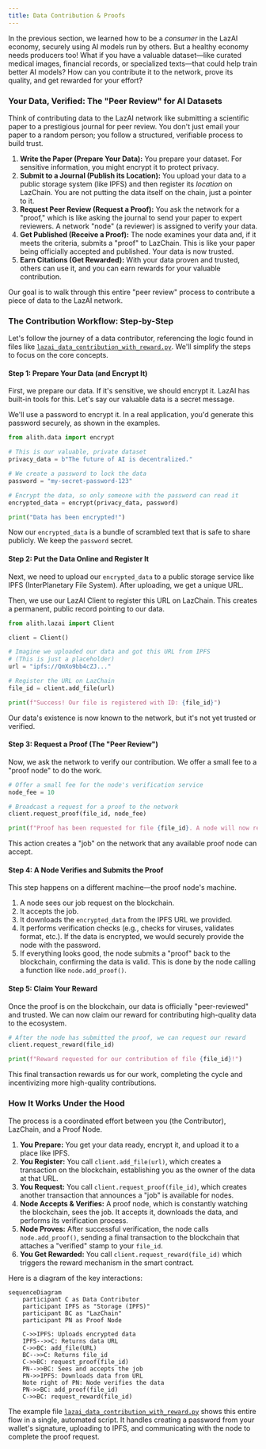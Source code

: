 ```yaml
---
title: Data Contribution & Proofs
---
```


In the previous section, we learned how to be a _consumer_ in the LazAI economy, securely using AI models run by others. But a healthy economy needs producers too! What if you have a valuable dataset—like curated medical images, financial records, or specialized texts—that could help train better AI models? How can you contribute it to the network, prove its quality, and get rewarded for your effort?

### Your Data, Verified: The "Peer Review" for AI Datasets

Think of contributing data to the LazAI network like submitting a scientific paper to a prestigious journal for peer review. You don't just email your paper to a random person; you follow a structured, verifiable process to build trust.

1.  **Write the Paper (Prepare Your Data):** You prepare your dataset. For sensitive information, you might encrypt it to protect privacy.
2.  **Submit to a Journal (Publish its Location):** You upload your data to a public storage system (like IPFS) and then register its _location_ on LazChain. You are not putting the data itself on the chain, just a pointer to it.
3.  **Request Peer Review (Request a Proof):** You ask the network for a "proof," which is like asking the journal to send your paper to expert reviewers. A network "node" (a reviewer) is assigned to verify your data.
4.  **Get Published (Receive a Proof):** The node examines your data and, if it meets the criteria, submits a "proof" to LazChain. This is like your paper being officially accepted and published. Your data is now trusted.
5.  **Earn Citations (Get Rewarded):** With your data proven and trusted, others can use it, and you can earn rewards for your valuable contribution.

Our goal is to walk through this entire "peer review" process to contribute a piece of data to the LazAI network.

### The Contribution Workflow: Step-by-Step

Let's follow the journey of a data contributor, referencing the logic found in files like [`lazai_data_contribution_with_reward.py`](https://github.com/0xLazAI/alith/blob/main/sdks/python/examples/lazai_data_contribution_with_reward.py). We'll simplify the steps to focus on the core concepts.

#### Step 1: Prepare Your Data (and Encrypt It)

First, we prepare our data. If it's sensitive, we should encrypt it. LazAI has built-in tools for this. Let's say our valuable data is a secret message.

We'll use a password to encrypt it. In a real application, you'd generate this password securely, as shown in the examples.

```python
from alith.data import encrypt

# This is our valuable, private dataset
privacy_data = b"The future of AI is decentralized."

# We create a password to lock the data
password = "my-secret-password-123"

# Encrypt the data, so only someone with the password can read it
encrypted_data = encrypt(privacy_data, password)

print("Data has been encrypted!")
```

Now our `encrypted_data` is a bundle of scrambled text that is safe to share publicly. We keep the `password` secret.

#### Step 2: Put the Data Online and Register It

Next, we need to upload our `encrypted_data` to a public storage service like IPFS (InterPlanetary File System). After uploading, we get a unique URL.

Then, we use our LazAI Client to register this URL on LazChain. This creates a permanent, public record pointing to our data.

```python
from alith.lazai import Client

client = Client()

# Imagine we uploaded our data and got this URL from IPFS
# (This is just a placeholder)
url = "ipfs://QmXo9bb4cZJ..."

# Register the URL on LazChain
file_id = client.add_file(url)

print(f"Success! Our file is registered with ID: {file_id}")
```

Our data's existence is now known to the network, but it's not yet trusted or verified.

#### Step 3: Request a Proof (The "Peer Review")

Now, we ask the network to verify our contribution. We offer a small fee to a "proof node" to do the work.

```python
# Offer a small fee for the node's verification service
node_fee = 10

# Broadcast a request for a proof to the network
client.request_proof(file_id, node_fee)

print(f"Proof has been requested for file {file_id}. A node will now review it.")
```

This action creates a "job" on the network that any available proof node can accept.

#### Step 4: A Node Verifies and Submits the Proof

This step happens on a different machine—the proof node's machine.

1.  A node sees our job request on the blockchain.
2.  It accepts the job.
3.  It downloads the `encrypted_data` from the IPFS URL we provided.
4.  It performs verification checks (e.g., checks for viruses, validates format, etc.). If the data is encrypted, we would securely provide the node with the password.
5.  If everything looks good, the node submits a "proof" back to the blockchain, confirming the data is valid. This is done by the node calling a function like `node.add_proof()`.

#### Step 5: Claim Your Reward

Once the proof is on the blockchain, our data is officially "peer-reviewed" and trusted. We can now claim our reward for contributing high-quality data to the ecosystem.

```python
# After the node has submitted the proof, we can request our reward
client.request_reward(file_id)

print(f"Reward requested for our contribution of file {file_id}!")
```

This final transaction rewards us for our work, completing the cycle and incentivizing more high-quality contributions.

### How It Works Under the Hood

The process is a coordinated effort between you (the Contributor), LazChain, and a Proof Node.

1.  **You Prepare:** You get your data ready, encrypt it, and upload it to a place like IPFS.
2.  **You Register:** You call `client.add_file(url)`, which creates a transaction on the blockchain, establishing you as the owner of the data at that URL.
3.  **You Request:** You call `client.request_proof(file_id)`, which creates another transaction that announces a "job" is available for nodes.
4.  **Node Accepts & Verifies:** A proof node, which is constantly watching the blockchain, sees the job. It accepts it, downloads the data, and performs its verification process.
5.  **Node Proves:** After successful verification, the node calls `node.add_proof()`, sending a final transaction to the blockchain that attaches a "verified" stamp to your `file_id`.
6.  **You Get Rewarded:** You call `client.request_reward(file_id)` which triggers the reward mechanism in the smart contract.

Here is a diagram of the key interactions:

```mermaid
sequenceDiagram
    participant C as Data Contributor
    participant IPFS as "Storage (IPFS)"
    participant BC as "LazChain"
    participant PN as Proof Node

    C->>IPFS: Uploads encrypted data
    IPFS-->>C: Returns data URL
    C->>BC: add_file(URL)
    BC-->>C: Returns file_id
    C->>BC: request_proof(file_id)
    PN-->>BC: Sees and accepts the job
    PN->>IPFS: Downloads data from URL
    Note right of PN: Node verifies the data
    PN->>BC: add_proof(file_id)
    C->>BC: request_reward(file_id)
```

The example file [`lazai_data_contribution_with_reward.py`](https://github.com/0xLazAI/alith/blob/main/sdks/python/examples/lazai_data_contribution_with_reward.py) shows this entire flow in a single, automated script. It handles creating a password from your wallet's signature, uploading to IPFS, and communicating with the node to complete the proof request.

